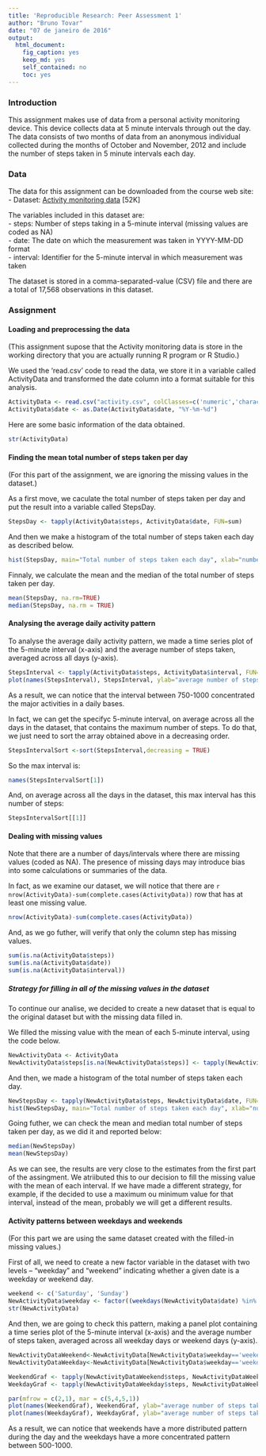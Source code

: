 ```yaml
---
title: 'Reproducible Research: Peer Assessment 1'
author: "Bruno Tovar"
date: "07 de janeiro de 2016"
output:
  html_document:
    fig_caption: yes
    keep_md: yes
    self_contained: no
    toc: yes
---
```


### Introduction

This assignment makes use of data from a personal activity monitoring device. This device collects data at 5 minute intervals through out the day. The data consists of two months of data from an anonymous individual collected during the months of October and November, 2012 and include the number of steps taken in 5 minute intervals each day.


### Data

The data for this assignment can be downloaded from the course web site:  
- Dataset: [Activity monitoring data](https://d396qusza40orc.cloudfront.net/repdata%2Fdata%2Factivity.zip) [52K]  
  
The variables included in this dataset are:  
- steps: Number of steps taking in a 5-minute interval (missing values are coded as NA)  
- date: The date on which the measurement was taken in YYYY-MM-DD format  
- interval: Identifier for the 5-minute interval in which measurement was taken  

The dataset is stored in a comma-separated-value (CSV) file and there are a total of 17,568 observations in this dataset.

### Assignment

#### Loading and preprocessing the data

(This assignment supose that the Activity monitoring data is store in the working directory that you are actually running R program or R Studio.)  
  
We used the 'read.csv' code to read the data, we store it in a variable called ActivityData and transformed the date column into a format suitable for this analysis.

```r
ActivityData <- read.csv("activity.csv", colClasses=c('numeric','character','numeric'), header=TRUE)
ActivityData$date <- as.Date(ActivityData$date, "%Y-%m-%d")
```

Here are some basic information of the data obtained.
```r
str(ActivityData)
```

#### Finding the mean total number of steps taken per day

(For this part of the assignment, we are ignoring the missing values in the dataset.)  

As a first move, we caculate the total number of steps taken per day and put the result into a variable called StepsDay.

```r
StepsDay <- tapply(ActivityData$steps, ActivityData$date, FUN=sum)
```

And then we make a histogram of the total number of steps taken each day as described below.

```r
hist(StepsDay, main="Total number of steps taken each day", xlab="number of steps", col="blue")
```

Finnaly, we calculate the mean and the median of the total number of steps taken per day.

```r
mean(StepsDay, na.rm=TRUE)
median(StepsDay, na.rm = TRUE)
```

#### Analysing the average daily activity pattern

To analyse the average daily activity pattern, we made a time series plot of the 5-minute interval (x-axis) and the average number of steps taken, averaged across all days (y-axis).

```r
StepsInterval <- tapply(ActivityData$steps, ActivityData$interval, FUN=mean,  na.rm = TRUE)
plot(names(StepsInterval), StepsInterval, ylab="average number of steps taken", xlab="5-minute interval", type="l")
```

As a result, we can notice that the interval between 750-1000 concentrated the major activities in a daily bases.

In fact, we can get the specifyc 5-minute interval, on average across all the days in the dataset, that contains the maximum number of steps. To do that, we just need to sort the array obtained above in a decreasing order. 
```r
StepsIntervalSort <-sort(StepsInterval,decreasing = TRUE)
```
So the max interval is:
```r
names(StepsIntervalSort[1])
```
And, on average across all the days in the dataset, this max interval has this number of steps:
```r
StepsIntervalSort[[1]]
```

#### Dealing with missing values

Note that there are a number of days/intervals where there are missing values (coded as NA). The presence of missing days may introduce bias into some calculations or summaries of the data.

In fact, as we examine our dataset, we will notice that there are `r nrow(ActivityData)-sum(complete.cases(ActivityData))` row that has at least one missing value.
```r
nrow(ActivityData)-sum(complete.cases(ActivityData))
```

And, as we go futher, will verify that only the column step has missing values.
```r
sum(is.na(ActivityData$steps))
sum(is.na(ActivityData$date))
sum(is.na(ActivityData$interval))
```


##### Strategy for filling in all of the missing values in the dataset

To continue our analise, we decided to create a new dataset that is equal to the original dataset but with the missing data filled in.  

We filled the missing value with the mean of each 5-minute interval, using the code below.

```r
NewActivityData <- ActivityData
NewActivityData$steps[is.na(NewActivityData$steps)] <- tapply(NewActivityData$steps, NewActivityData$interval, FUN=mean,  na.rm = TRUE)
```

And then, we made a histogram of the total number of steps taken each day.

```r
NewStepsDay <- tapply(NewActivityData$steps, NewActivityData$date, FUN=sum)
hist(NewStepsDay, main="Total number of steps taken each day", xlab="number of steps", col="red")
```

Going futher, we can check the mean and median total number of steps taken per day, as we did it and reported below:
```r
median(NewStepsDay)
mean(NewStepsDay)
```

As we can see, the results are very close to the estimates from the first part of the assingment. We atriibuted this to our decision to fill the missing value with the mean of each interval. If we have made a different strategy, for example, if the decided to use a maximum ou minimum value for that interval, instead of the mean, probably we will get a different results.


#### Activity patterns between weekdays and weekends

(For this part we are using the same dataset created with the filled-in missing values.)  
  
First of all, we need to create a new factor variable in the dataset with two levels – “weekday” and “weekend” indicating whether a given date is a weekday or weekend day.

```r
weekend <- c('Saturday', 'Sunday')
NewActivityData$weekday <- factor((weekdays(NewActivityData$date) %in% weekend), levels=c(TRUE, FALSE), labels=c('weekend', 'weekday') )
str(NewActivityData)
```

And then, we are going to check this pattern, making a panel plot containing a time series plot of the 5-minute interval (x-axis) and the average number of steps taken, averaged across all weekday days or weekend days (y-axis).

```r

NewActivityDataWeekend<-NewActivityData[NewActivityData$weekday=='weekend',]
NewActivityDataWeekday<-NewActivityData[NewActivityData$weekday=='weekday',]

WeekendGraf <- tapply(NewActivityDataWeekend$steps, NewActivityDataWeekend$interval, FUN=mean,  na.rm = TRUE)
WeekdayGraf <- tapply(NewActivityDataWeekday$steps, NewActivityDataWeekday$interval, FUN=mean,  na.rm = TRUE)

par(mfrow = c(2,1), mar = c(5,4,5,1))
plot(names(WeekendGraf), WeekendGraf, ylab="average number of steps taken", xlab="5-minute interval", type="l", main="Weekend pattern")
plot(names(WeekdayGraf), WeekdayGraf, ylab="average number of steps taken", xlab="5-minute interval", type="l", main="Weekday pattern")
```

As a result, we can notice that weekends have a more distributed pattern during the day and the weekdays have a more concentrated pattern between 500-1000.  
  
  